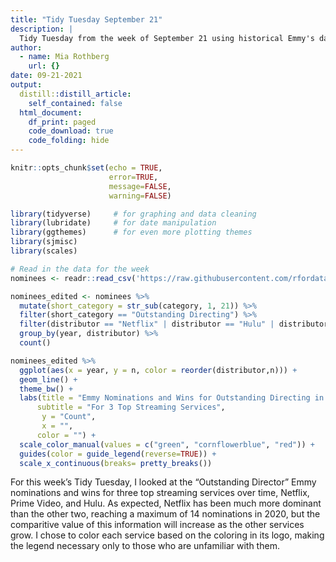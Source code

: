 ```yaml
---
title: "Tidy Tuesday September 21"
description: |
  Tidy Tuesday from the week of September 21 using historical Emmy's data.
author:
  - name: Mia Rothberg
    url: {}
date: 09-21-2021
output:
  distill::distill_article:
    self_contained: false
  html_document:
    df_print: paged
    code_download: true
    code_folding: hide
---
```



```r
knitr::opts_chunk$set(echo = TRUE, 
                      error=TRUE, 
                      message=FALSE, 
                      warning=FALSE)
```

```r
library(tidyverse)     # for graphing and data cleaning
library(lubridate)     # for date manipulation
library(ggthemes)      # for even more plotting themes
library(sjmisc)
library(scales)
```

```r
# Read in the data for the week
nominees <- readr::read_csv('https://raw.githubusercontent.com/rfordatascience/tidytuesday/master/data/2021/2021-09-21/nominees.csv')

```


```r
nominees_edited <- nominees %>% 
  mutate(short_category = str_sub(category, 1, 21)) %>% 
  filter(short_category == "Outstanding Directing") %>% 
  filter(distributor == "Netflix" | distributor == "Hulu" | distributor == "Prime Video") %>% 
  group_by(year, distributor) %>% 
  count()
```


```r
nominees_edited %>% 
  ggplot(aes(x = year, y = n, color = reorder(distributor,n))) +
  geom_line() +
  theme_bw() +
  labs(title = "Emmy Nominations and Wins for Outstanding Directing in All Genres",
      subtitle = "For 3 Top Streaming Services",
       y = "Count",
       x = "",
      color = "") +
  scale_color_manual(values = c("green", "cornflowerblue", "red")) +
  guides(color = guide_legend(reverse=TRUE)) +
  scale_x_continuous(breaks= pretty_breaks())

```


For this week's Tidy Tuesday, I looked at the "Outstanding Director" Emmy nominations and wins for three top streaming services over time, Netflix, Prime Video, and Hulu. As expected, Netflix has been much more dominant than the other two, reaching a maximum of 14 nominations in 2020, but the comparitive value of this information will increase as the other services grow. I chose to color each service based on the coloring in its logo, making the legend necessary only to those who are unfamiliar with them.




